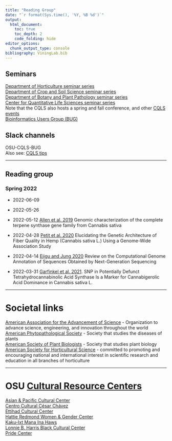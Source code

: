 ```yaml
---
title: "Reading Group"
date: "`r format(Sys.time(), '%Y, %B %d')`"
output:
  html_document:
    toc: true
    toc_depth: 2
    code_folding: hide
editor_options: 
  chunk_output_type: console
bibliography: ViningLab.bib
---
```



## Seminars


[Department of Horticulture seminar series](https://horticulture.oregonstate.edu/horticulture-0)    
[Department of Crop and Soil Science seminar series](https://cropandsoil.oregonstate.edu/department-of-crop-and-soil-science/lectures)    
[Department of Botany and Plant Pathology seminar series](https://bpp.oregonstate.edu/bpp/about/seminars)    
[Center for Quantitative Life Sciences seminar series](https://cqls.oregonstate.edu/cqls-seminar-series)    
Note that the CQLS also hosts a spring and fall conference, and other [CQLS events](https://cqls.oregonstate.edu/events)    
[Bioinformatics Users Group (BUG)](https://cqls.oregonstate.edu/training/bioinformatics-users-group-bug)   


## Slack channels

OSU-CQLS-BUG    
Also see: [CQLS tips](https://software.cqls.oregonstate.edu/tips/posts/)



---


## Reading group

### Spring 2022    


- 2022-06-09


- 2022-05-26


- 2022-05-12 [Allen et al. 2019](https://doi.org/10.1371/journal. pone.0222363) Genomic characterization of the complete terpene synthase gene family from Cannabis sativa


- 2022-04-28 [Petit et al. 2020](10.3389/fgene.2020.566314) Elucidating the Genetic Architecture of Fiber Quality in Hemp (Cannabis sativa L.) Using a Genome-Wide Association Study


- 2022-04-14 [Ejigu and Jung 2020](https://www.ncbi.nlm.nih.gov/pmc/articles/PMC7565776/) Review on the Computational Genome Annotation of Sequences Obtained by Next-Generation Sequencing


- 2022-03-31 [Garfinkel et al. 2021](https://doi.org/10.3390/genes12020228). 
SNP in Potentially Defunct Tetrahydrocannabinolic Acid Synthase Is a Marker for Cannabigerolic Acid Dominance in Cannabis sativa L. 


---


# Societal links


[American Association for the Advancement of Science](https://www.aaas.org/) - Organization to advance science, engineering, and innovation throughout the world    
[American Phytopathological Society](https://www.apsnet.org) - Society that studies the diseases of plants    
[American Society of Plant Biologists](https://aspb.org/) - Society that studies plant biology     
[American Society for Horticultural Science](https://ashs.org/) - committed to promoting and encouraging national and international interest in scientific research and education in all branches of horticulture   


---


# OSU [Cultural Resource Centers](https://dce.oregonstate.edu/cultural-resource-centers)


[Asian & Pacific Cultural Center](https://dce.oregonstate.edu/apcc)    
[Centro Cultural César Chávez](https://dce.oregonstate.edu/cccc)    
[Ettihad Cultural Center](https://dce.oregonstate.edu/ecc)    
[Hattie Redmond Women & Gender Center](https://dce.oregonstate.edu/wgc)    
[Kaku-Ixt Mana Ina Haws](https://dce.oregonstate.edu/inahaws)    
[Lonnie B. Harris Black Cultural Center](https://dce.oregonstate.edu/bcc)    
[Pride Center](https://dce.oregonstate.edu/pc)    










